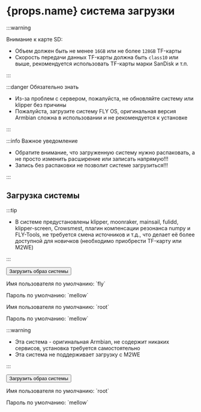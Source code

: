 # {props.name} система загрузки

:::warning

Внимание к карте SD:

* Объем должен быть не менее `16GB` или не более `128GB` TF-карты
* Скорость передачи данных TF-карты должна быть `class10` или выше, рекомендуется использовать TF-карты марки SanDisk и т.п.

:::

:::danger Обязательно знать

* Из-за проблем с сервером, пожалуйста, не обновляйте систему или klipper без причины
* Пожалуйста, загрузите систему FLY OS, оригинальная версия Armbian сложна в использовании и не рекомендуется к установке

:::

:::info Важное уведомление

* Обратите внимание, что загруженную систему нужно распаковать, а не просто изменить расширение или записать напрямую!!!
* Запись без распаковки не позволит системе загрузиться!!!

:::

## Загрузка системы

<Tabs>
  <TabItem value="flyos" label="FLYOS(основана на Armbian)" default>

:::tip

* В системе предустановлены klipper, moonraker, mainsail, fulidd, klipper-screen, Crowsmest, плагин компенсации резонанса numpy и FLY-Tools, не требуется смена источников и т.д., что делает её более доступной для новичков (необходимо приобрести TF-карту или M2WE)

:::

<Button variant="contained" disableElevation href="https://cdn.mellow.klipper.cn/IMG/Beta/FlyOS_h5_3.3.4_fix_20240928.img.xz">Загрузить образ системы</Button>

<Tabs>
<TabItem value="fly" label="Обычный пользователь" default>
<p>Имя пользователя по умолчанию: `fly`</p>
<p>Пароль по умолчанию: `mellow`</p>
  </TabItem>
  <TabItem value="root" label="Пользователь root" default>
<p>Имя пользователя по умолчанию: `root`</p>
<p>Пароль по умолчанию: `mellow`</p>
  </TabItem>
</Tabs>
  </TabItem>
<TabItem value="armbian" label="Оригинальная Armbian">

:::warning

* Эта система - оригинальная Armbian, не содержит никаких сервисов, установка требуется самостоятельно
* Эта система не поддерживает загрузку с M2WE

:::

<Button variant="contained" color="success" disableElevation href="https://cdn.mellow.klipper.cn/IMG/Release/Armbian_22.08.0-trunk_Flypiv1_bullseye_current_5.15.52.img.xz">Загрузить образ системы</Button>

<p>Имя пользователя по умолчанию: `root`</p>
<p>Пароль по умолчанию: `mellow`</p>

  </TabItem>
</Tabs>